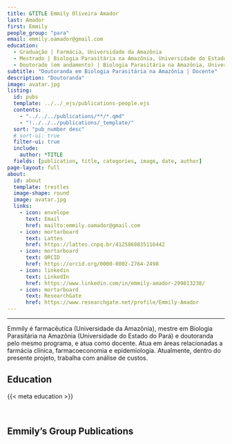 ---
title: &TITLE Emmily Oliveira Amador
last: Amador
first: Emmily
people_group: "para"
email: emmily.oamador@gmail.com
education:
  - Graduação | Farmácia, Universidade da Amazônia
  - Mestrado | Biologia Parasitária na Amazônia, Universidade do Estado do Pará
  - Doutorado (em andamento) | Biologia Parasitária na Amazônia, Universidade do Estado do Pará
subtitle: "Doutoranda em Biologia Parasitária na Amazônia | Docente"
description: "Doutoranda"
image: avatar.jpg
listing:
  id: pubs
  template: ../../_ejs/publications-people.ejs
  contents:
    - "../../../publications/**/*.qmd"
    - "!../../../publications/_template/"
  sort: "pub_number desc"
  # sort-ui: true
  filter-ui: true
  include:
    author: *TITLE
  fields: [publication, title, categories, image, date, author]
page-layout: full
about:
  id: about
  template: trestles
  image-shape: round
  image: avatar.jpg
  links:
    - icon: envelope
      text: Email
      href: mailto:emmily.oamador@gmail.com
    - icon: mortarboard
      text: Lattes
      href: https://lattes.cnpq.br/4125868835116442
    - icon: mortarboard
      text: ORCID
      href: https://orcid.org/0000-0002-2764-2498
    - icon: linkedin
      text: LinkedIn
      href: https://www.linkedin.com/in/emmily-amador-299813238/
    - icon: mortarboard
      text: ResearchGate
      href: https://www.researchgate.net/profile/Emmily-Amador
---

<hr>

:::{#about}

Emmily é farmacêutica (Universidade da Amazônia), mestre em Biologia Parasitária na Amazônia (Universidade do Estado do Pará) e doutoranda pelo mesmo programa, e atua como docente. Atua em áreas relacionadas a farmácia clínica, farmacoeconomia e epidemiologia. Atualmente, dentro do presente projeto, trabalha com análise de custos.

## Education
{{< meta education >}}

<br>

:::

## Emmily's Group Publications

:::{#pubs}
:::
